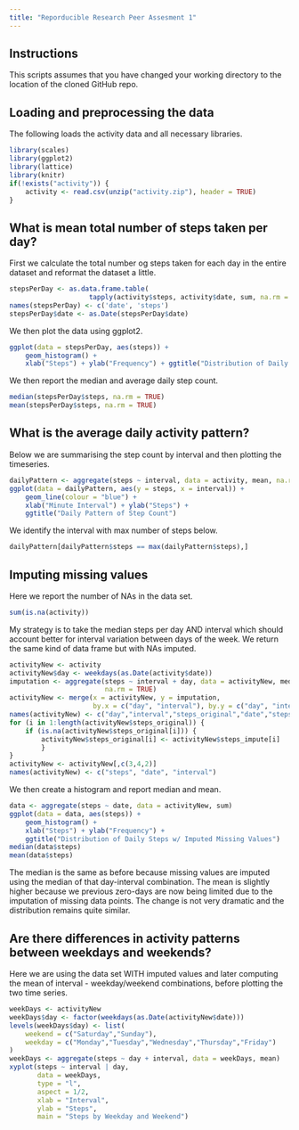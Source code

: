 ```yaml
---
title: "Reporducible Research Peer Assesment 1"
---
```


## Instructions
This scripts assumes that you have changed your working directory to the 
location of the cloned GitHub repo.

## Loading and preprocessing the data
The following loads the activity data and all necessary libraries.
```r
library(scales)
library(ggplot2)
library(lattice)
library(knitr)
if(!exists("activity")) {
    activity <- read.csv(unzip("activity.zip"), header = TRUE)
}
```

## What is mean total number of steps taken per day?
First we calculate the total number og steps taken for each day in the entire 
dataset and reformat the dataset a little.
```r
stepsPerDay <- as.data.frame.table(
                    tapply(activity$steps, activity$date, sum, na.rm = TRUE))
names(stepsPerDay) <- c('date', 'steps')
stepsPerDay$date <- as.Date(stepsPerDay$date)
```

We then plot the data using ggplot2.
```r
ggplot(data = stepsPerDay, aes(steps)) + 
    geom_histogram() +
    xlab("Steps") + ylab("Frequency") + ggtitle("Distribution of Daily Steps")
```

We then report the median and average daily step count.
```r
median(stepsPerDay$steps, na.rm = TRUE)
mean(stepsPerDay$steps, na.rm = TRUE)
```

## What is the average daily activity pattern?
Below we are summarising the step count by interval and then plotting the
timeseries.
```r
dailyPattern <- aggregate(steps ~ interval, data = activity, mean, na.rm = TRUE)
ggplot(data = dailyPattern, aes(y = steps, x = interval)) + 
    geom_line(colour = "blue") +
    xlab("Minute Interval") + ylab("Steps") +
    ggtitle("Daily Pattern of Step Count")
```

We identify the interval with max number of steps below.
```r
dailyPattern[dailyPattern$steps == max(dailyPattern$steps),]
```

## Imputing missing values
Here we report the number of NAs in the data set.
```r
sum(is.na(activity))
```

My strategy is to take the median steps per day AND interval which should
account better for interval variation between days of the week.
We return the same kind of data frame but with NAs imputed.
```r
activityNew <- activity
activityNew$day <- weekdays(as.Date(activity$date))
imputation <- aggregate(steps ~ interval + day, data = activityNew, median,
                        na.rm = TRUE)
activityNew <- merge(x = activityNew, y = imputation, 
                     by.x = c("day", "interval"), by.y = c("day", "interval"))
names(activityNew) <- c("day","interval","steps_original","date","steps_impute")
for (i in 1:length(activityNew$steps_original)) {
    if (is.na(activityNew$steps_original[i])) {
        activityNew$steps_original[i] <- activityNew$steps_impute[i]
        }
}
activityNew <- activityNew[,c(3,4,2)]
names(activityNew) <- c("steps", "date", "interval")
```

We then create a histogram and report median and mean.
```r
data <- aggregate(steps ~ date, data = activityNew, sum)
ggplot(data = data, aes(steps)) + 
    geom_histogram() +
    xlab("Steps") + ylab("Frequency") + 
    ggtitle("Distribution of Daily Steps w/ Imputed Missing Values")
median(data$steps)
mean(data$steps)
```

The median is the same as before because missing values are imputed using the
median of that day-interval combination. The mean is slightly higher because we 
previous zero-days are now being limited due to the imputation of missing data 
points. The change is not very dramatic and the distribution remains quite
similar.

## Are there differences in activity patterns between weekdays and weekends?
Here we are using the data set WITH imputed values and later computing the mean
of interval - weekday/weekend combinations, before plotting the two time series.
```r
weekDays <- activityNew
weekDays$day <- factor(weekdays(as.Date(activityNew$date)))
levels(weekDays$day) <- list(
    weekend = c("Saturday","Sunday"),
    weekday = c("Monday","Tuesday","Wednesday","Thursday","Friday")
)
weekDays <- aggregate(steps ~ day + interval, data = weekDays, mean)
xyplot(steps ~ interval | day,
       data = weekDays,
       type = "l",
       aspect = 1/2,
       xlab = "Interval",
       ylab = "Steps",
       main = "Steps by Weekday and Weekend")
```